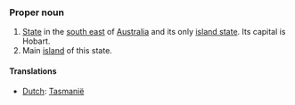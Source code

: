 ===Proper noun===
#[[State]] in the [[south east]] of [[Australia]] and its only [[island state]]. Its capital is Hobart.
#Main [[island]] of this state.
====Translations====
*[[Dutch]]: [[Tasmanië]]